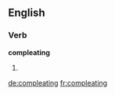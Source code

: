 ==English==

===Verb===
'''compleating'''

# {{present participle of|[[compleat]]}}

[[de:compleating]]
[[fr:compleating]]